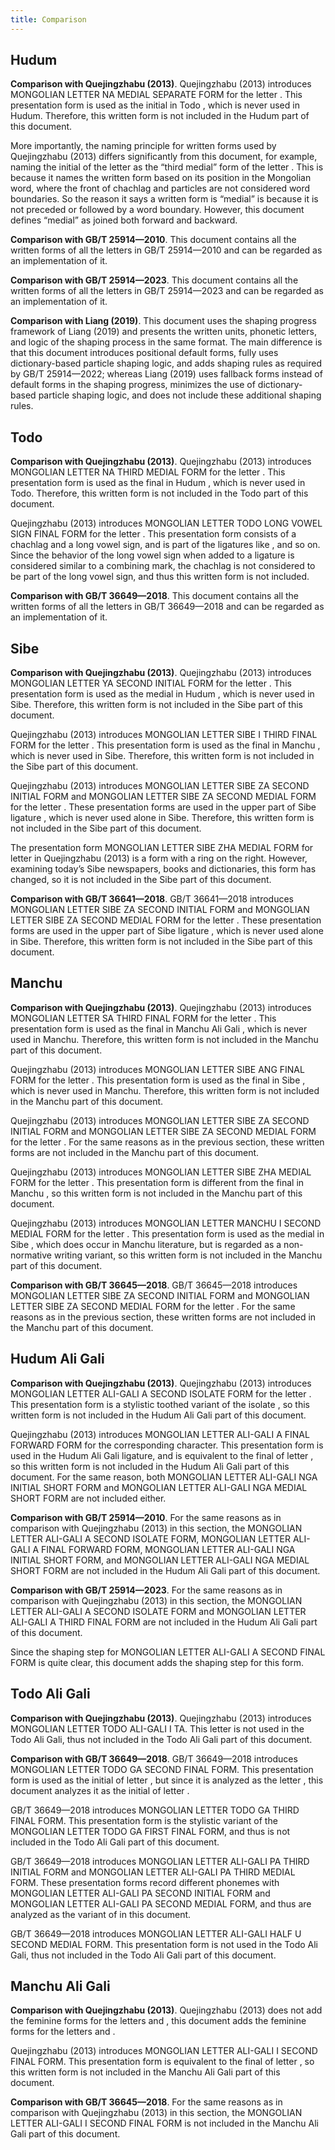 ```yaml
---
title: Comparison
---
```



## Hudum

**Comparison with Quejingzhabu (2013)**. Quejingzhabu (2013) introduces MONGOLIAN LETTER NA MEDIAL SEPARATE FORM for the letter <Mong locale="MNG" links="n"/>. This presentation form is used as the initial <Mong locale="TOD" links="N"/> in Todo <Mong locale="TOD" links="n"/>, which is never used in Hudum. Therefore, this written form is not included in the Hudum part of this document.

More importantly, the naming principle for written forms used by Quejingzhabu (2013) differs significantly from this document, for example, naming the initial <Mong locale="MNG" links="A" /> of the letter <Mong locale="MNG" links="a" /> as the “third medial” form of the letter <Mong locale="MNG" links="a" />. This is because it names the written form based on its position in the Mongolian word, where the front of chachlag and particles are not considered word boundaries. So the reason it says a written form is “medial” is because it is not preceded or followed by a word boundary. However, this document defines “medial” as joined both forward and backward.

**Comparison with GB/T 25914—2010**. This document contains all the written forms of all the letters in GB/T 25914—2010 and can be regarded as an implementation of it.

**Comparison with GB/T 25914—2023**. This document contains all the written forms of all the letters in GB/T 25914—2023 and can be regarded as an implementation of it.

**Comparison with Liang (2019)**. This document uses the shaping progress framework of Liang (2019) and presents the written units, phonetic letters, and logic of the shaping process in the same format. The main difference is that this document introduces positional default forms, fully uses dictionary-based particle shaping logic, and adds shaping rules as required by GB/T 25914—2022; whereas Liang (2019) uses fallback forms instead of default forms in the shaping progress, minimizes the use of dictionary-based particle shaping logic, and does not include these additional shaping rules.

## Todo

**Comparison with Quejingzhabu (2013)**. Quejingzhabu (2013) introduces MONGOLIAN LETTER NA THIRD MEDIAL FORM for the letter <Mong locale="TOD" links="n" />. This presentation form is used as the final <Mong locale="MNG" links="N" /> in Hudum <Mong locale="MNG" links="n" />, which is never used in Todo. Therefore, this written form is not included in the Todo part of this document.

Quejingzhabu (2013) introduces MONGOLIAN LETTER TODO LONG VOWEL SIGN FINAL FORM for the letter <Mong locale="TOD" links="lvs" />. This presentation form consists of a chachlag and a long vowel sign, and is part of the ligatures like <Mong locale="TOD" links="b a lvs" />, <Mong locale="TOD" links="p a lvs" /> and so on. Since the behavior of the long vowel sign when added to a ligature is considered similar to a combining mark, the chachlag is not considered to be part of the long vowel sign, and thus this written form is not included.

**Comparison with GB/T 36649—2018**. This document contains all the written forms of all the letters in GB/T 36649—2018 and can be regarded as an implementation of it.

## Sibe

**Comparison with Quejingzhabu (2013)**. Quejingzhabu (2013) introduces MONGOLIAN LETTER YA SECOND INITIAL FORM for the letter <Mong locale="SIB" links="y" />. This presentation form is used as the medial <Mong locale="MNG" links="I" /> in Hudum <Mong locale="MNG" links="y" />, which is never used in Sibe. Therefore, this written form is not included in the Sibe part of this document.

Quejingzhabu (2013) introduces MONGOLIAN LETTER SIBE I THIRD FINAL FORM for the letter <Mong locale="SIB" links="i" />. This presentation form is used as the final <Mong locale="MCH" links="Iy" /> in Manchu <Mong locale="MCH" links="i" />, which is never used in Sibe. Therefore, this written form is not included in the Sibe part of this document.

Quejingzhabu (2013) introduces MONGOLIAN LETTER SIBE ZA SECOND INITIAL FORM and MONGOLIAN LETTER SIBE ZA SECOND MEDIAL FORM for the letter <Mong locale="SIB" links="z" />. These presentation forms are used in the upper part of Sibe ligature <Mong locale="SIB" links="z i" />, which is never used alone in Sibe. Therefore, this written form is not included in the Sibe part of this document.

The presentation form MONGOLIAN LETTER SIBE ZHA MEDIAL FORM for letter <Mong locale="SIB" links="zr" /> in Quejingzhabu (2013) is a <Mong locale="SIB" links="J2" /> form with a ring on the right. However, examining today’s Sibe newspapers, books and dictionaries, this form has changed, so it is not included in the Sibe part of this document.

**Comparison with GB/T 36641—2018**. GB/T 36641—2018 introduces MONGOLIAN LETTER SIBE ZA SECOND INITIAL FORM and MONGOLIAN LETTER SIBE ZA SECOND MEDIAL FORM for the letter <Mong locale="SIB" links="z" />. These presentation forms are used in the upper part of Sibe ligature <Mong locale="SIB" links="z i" />, which is never used alone in Sibe. Therefore, this written form is not included in the Sibe part of this document.

## Manchu

**Comparison with Quejingzhabu (2013)**. Quejingzhabu (2013) introduces MONGOLIAN LETTER SA THIRD FINAL FORM for the letter <Mong locale="MCH" links="s" />. This presentation form is used as the final <Mong locale="MCHx" links="S3" /> in Manchu Ali Gali <Mong locale="MCHx" links="s" />, which is never used in Manchu. Therefore, this written form is not included in the Manchu part of this document.

Quejingzhabu (2013) introduces MONGOLIAN LETTER SIBE ANG FINAL FORM for the letter <Mong locale="MCH" links="ng" />. This presentation form is used as the final <Mong locale="SIB" links="A G3" /> in Sibe <Mong locale="SIB" links="ng" />, which is never used in Manchu. Therefore, this written form is not included in the Manchu part of this document.

Quejingzhabu (2013) introduces MONGOLIAN LETTER SIBE ZA SECOND INITIAL FORM and MONGOLIAN LETTER SIBE ZA SECOND MEDIAL FORM for the letter <Mong locale="MCH" links="z" />. For the same reasons as in the previous section, these written forms are not included in the Manchu part of this document.

Quejingzhabu (2013) introduces MONGOLIAN LETTER SIBE ZHA MEDIAL FORM for the letter <Mong locale="MCH" links="zr" />. This presentation form is different from the final <Mong locale="MCH" links="Jc" /> in Manchu <Mong locale="MCH" links="zr" />, so this written form is not included in the Manchu part of this document.

Quejingzhabu (2013) introduces MONGOLIAN LETTER MANCHU I SECOND MEDIAL FORM for the letter <Mong locale="MCH" links="i" />. This presentation form is used as the medial <Mong locale="SIB" links="A I" /> in Sibe <Mong locale="SIB" links="i" />, which does occur in Manchu literature, but is regarded as a non-normative writing variant, so this written form is not included in the Manchu part of this document.

**Comparison with GB/T 36645—2018**. GB/T 36645—2018 introduces MONGOLIAN LETTER SIBE ZA SECOND INITIAL FORM and MONGOLIAN LETTER SIBE ZA SECOND MEDIAL FORM for the letter <Mong locale="MCH" links="z" />. For the same reasons as in the previous section, these written forms are not included in the Manchu part of this document.

## Hudum Ali Gali

**Comparison with Quejingzhabu (2013)**. Quejingzhabu (2013) introduces MONGOLIAN LETTER ALI-GALI A SECOND ISOLATE FORM for the letter <Mong locale="MNGx" links="a" />. This presentation form is a stylistic toothed variant of the isolate <Mong locale="MNGx" links="A" />, so this written form is not included in the Hudum Ali Gali part of this document.

Quejingzhabu (2013) introduces MONGOLIAN LETTER ALI-GALI A FINAL FORWARD FORM for the corresponding character. This presentation form is used in the Hudum Ali Gali ligature, and is equivalent to the final <Mong locale="MNGx" links="A" /> of letter <Mong locale="MNGx" links="a" />, so this written form is not included in the Hudum Ali Gali part of this document. For the same reason, both MONGOLIAN LETTER ALI-GALI NGA INITIAL SHORT FORM and MONGOLIAN LETTER ALI-GALI NGA MEDIAL SHORT FORM are not included either.

**Comparison with GB/T 25914—2010**. For the same reasons as in comparison with Quejingzhabu (2013) in this section, the MONGOLIAN LETTER ALI-GALI A SECOND ISOLATE FORM, MONGOLIAN LETTER ALI-GALI A FINAL FORWARD FORM, MONGOLIAN LETTER ALI-GALI NGA INITIAL SHORT FORM, and MONGOLIAN LETTER ALI-GALI NGA MEDIAL SHORT FORM are not included in the Hudum Ali Gali part of this document.

**Comparison with GB/T 25914—2023**. For the same reasons as in comparison with Quejingzhabu (2013) in this section, the MONGOLIAN LETTER ALI-GALI A SECOND ISOLATE FORM and MONGOLIAN LETTER ALI-GALI A THIRD FINAL FORM are not included in the Hudum Ali Gali part of this document.

Since the shaping step for MONGOLIAN LETTER ALI-GALI A SECOND FINAL FORM is quite clear, this document adds the shaping step for this form.

## Todo Ali Gali

**Comparison with Quejingzhabu (2013)**. Quejingzhabu (2013) introduces MONGOLIAN LETTER TODO ALI-GALI I TA. This letter is not used in the Todo Ali Gali, thus not included in the Todo Ali Gali part of this document.

**Comparison with GB/T 36649—2018**. GB/T 36649—2018 introduces MONGOLIAN LETTER TODO GA SECOND FINAL FORM. This presentation form is used as the initial <Mong locale="TODx" links="N" /> of letter <Mong locale="TODx" links="n" />, but since it is analyzed as the letter <Mong locale="TODx" links="g" />, this document analyzes it as the initial <Mong locale="TODx" links="Hp" /> of letter <Mong locale="TODx" links="g" />.

GB/T 36649—2018 introduces MONGOLIAN LETTER TODO GA THIRD FINAL FORM. This presentation form is the stylistic variant of the MONGOLIAN LETTER TODO GA FIRST FINAL FORM, and thus is not included in the Todo Ali Gali part of this document.

GB/T 36649—2018 introduces MONGOLIAN LETTER ALI-GALI PA THIRD INITIAL FORM and MONGOLIAN LETTER ALI-GALI PA THIRD MEDIAL FORM. These presentation forms record different phonemes with MONGOLIAN LETTER ALI-GALI PA SECOND INITIAL FORM and MONGOLIAN LETTER ALI-GALI PA SECOND MEDIAL FORM, and thus are analyzed as the variant of <Mong locale="TODx" links="p" /> in this document.

GB/T 36649—2018 introduces MONGOLIAN LETTER ALI-GALI HALF U SECOND MEDIAL FORM. This presentation form is not used in the Todo Ali Gali, thus not included in the Todo Ali Gali part of this document.

## Manchu Ali Gali

**Comparison with Quejingzhabu (2013)**. Quejingzhabu (2013) does not add the feminine forms for the letters <Mong locale="MCHx" links="tX" /> and <Mong locale="MCHx" links="dhX" />, this document adds the feminine forms for the letters <Mong locale="MCHx" links="tX" /> and <Mong locale="MCHx" links="dhX" />.

Quejingzhabu (2013) introduces MONGOLIAN LETTER ALI-GALI I SECOND FINAL FORM. This presentation form is equivalent to the final <Mong locale="MCHx" links="Iy" /> of letter <Mong locale="MCHx" links="i" />, so this written form is not included in the Manchu Ali Gali part of this document.

**Comparison with GB/T 36645—2018**. For the same reasons as in comparison with Quejingzhabu (2013) in this section, the MONGOLIAN LETTER ALI-GALI I SECOND FINAL FORM is not included in the Manchu Ali Gali part of this document.
